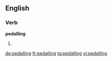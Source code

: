 ==English==

===Verb===
'''pedalling'''

# {{British}} {{present participle of|pedal}}

[[de:pedalling]]
[[fr:pedalling]]
[[ta:pedalling]]
[[vi:pedalling]]